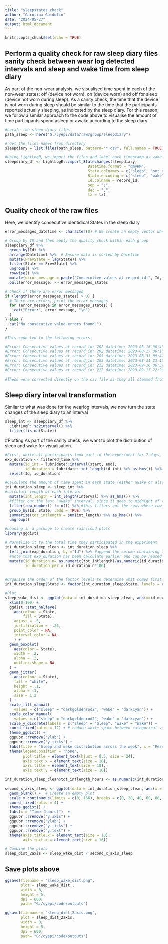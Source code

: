 ---
title: "sleepstates_check"
author: "Carolina Guidolin"
date: "2024-05-27"
output: html_document
---

```{r setup, include=FALSE}
knitr::opts_chunk$set(echo = TRUE)
```


## Perform a quality check for raw sleep diary files sanity check between wear log detected intervals and sleep and wake time from sleep diary 
As part of the non-wear analysis, we visualised time spent in each of the non-wear states: off (device not worn), on (device worn) and off for sleep (device not worn during sleep). As a sanity check, the time that the device is not worn during sleep should be similar to the time that the participants reported actually sleeping, as indicated by the sleep diary. For this reason, we follow a similar approach to the code above to visualise the amount of time participants spend asleep or awake according to the sleep diary. 

```{r}
#Locate the sleep diary files
path_sleep <- here("G:/cyepi/data/raw/group/sleepdiary")

# Get the files names from directory
sleepdiary = list.files(path_sleep, pattern="*.csv", full.names = TRUE)

#Using LightLogR, we import the files and label each timestamp as wake or sleep
sleepdiary_df <- LightLogR::import_Statechanges(sleepdiary,
                                     Datetime.format = "dmyHM",
                                     State.colnames = c("sleep", "out_ofbed"),
                                     State.encoding = c("sleep", "wake"),
                                     Id.colname = record_id,
                                     sep = ";",
                                     dec = ",",
                                     tz = tz)

```

## Quality check of the raw files
Here, we identify consecutive identidical States in the sleep diary
```{r}
error_messages_datetime <- character(0) # We create an empty vector where we can store the errors

# Group by ID and then apply the quality check within each group
sleepdiary_df %>%
  group_by(Id) %>%
  arrange(Datetime) %>%  # Ensure data is sorted by Datetime
  mutate(PrevState = lag(State)) %>%
  filter(State == PrevState) %>%
  ungroup() %>%
  rowwise() %>%
  mutate(error_message = paste("Consecutive values at record_id:", Id, "datetime:", Datetime, "state:", State)) %>%
  pull(error_message) -> error_messages_states

# Check if there are error messages
if (length(error_messages_states) > 0) {
  # There are errors; print the error messages
  for (error_message in error_messages_states) {
    cat("Error:", error_message, "\n")
  }
} else {
  cat("No consecutive value errors found.")
}

```

```{r}
#This code led to the following errors: 

#Error: Consecutive values at record_id: 202 datetime: 2023-08-16 00:45:00 state: sleep 
#Error: Consecutive values at record_id: 202 datetime: 2023-08-17 06:15:00 state: wake 
#Error: Consecutive values at record_id: 205 datetime: 2023-08-31 09:47:00 state: wake 
#Error: Consecutive values at record_id: 205 datetime: 2023-08-31 23:15:00 state: sleep 
#Error: Consecutive values at record_id: 212 datetime: 2023-09-16 06:32:00 state: wake 
#Error: Consecutive values at record_id: 212 datetime: 2023-09-17 22:20:00 state: sleep 

#These were corrected directly on the csv file as they all stemmed from the participant accidentally logging the wrong data when reporting sleep and bed dates from the previous day. 
```

## Sleep diary interval transformation
Similar to what was done for the wearlog intervals, we now turn the state changes of the sleep diary to an interval
```{r}
sleep_int <- sleepdiary_df %>%
  LightLogR::sc2interval() %>%
  filter(!is.na(State))
```

#Plotting 
As part of the sanity check, we want to plot the distribution of sleep and wake for visualisation.
```{r}
#First, while all participants took part in the experiment for 7 days, they started at different times, and so it is important not just to approximate to 7 days (168 hours), but to calculate the specific 100% of "participation time" for each participant. For this, we first need to calculate the n of hours that each participant spends in the experiment.
exp_duration <- filtered_time %>%
  mutate(id_int = lubridate::interval(start, end),
         id_duration = lubridate::int_length(id_int) %>% as_hms()) %>% #tot hours of participation for each participant
  select(Id, id_duration)

#Calculate the amount of time spent in each state (either awake or alseep), for each participant across the whole experiment duration
int_duration_sleep <- sleep_int %>%
#calculate length of each interval
  mutate(int_length = int_length(Interval) %>% as_hms()) %>% 
  #filter out the last "awake" interval, since it goes to midnight of the final exp day, which is not actual data
  filter(row_number() != n()) %>% #this filters out the rows where row n is equal to tot number of rows, i.e. last enrty
  group_by(Id, State, .add = TRUE) %>%
  summarize(tot_intlength = sum(int_length) %>% as_hms()) %>%
  ungroup() 

#Loading in a package to create raincloud plots
library(ggdist)

# Normalise it to the total time they participated in the experiment
int_duration_sleep_clean <- int_duration_sleep %>%
  left_join(exp_duration, by ="Id") %>% #append the column containing total participation hours from the exp_duration df
  #note that exp_duration has been calculate earlier and can be reused here 
  mutate(id_duration_n= as.numeric(tot_intlength)/as.numeric(id_duration), #calculate percentage of time) #convert to numeric as division betwen difftime objects is not supported
         id_duration_per = id_duration_n*100) 


#Organise the order of the factor levels to determine what comes first in the plot
int_duration_sleep$State <- factor(int_duration_sleep$State, levels = c("sleep", "wake"))

#Plot
sleep_wake_dist <- ggplot(data = int_duration_sleep_clean, aes(x=id_duration_per, y = State, fill = State)) +
  xlim(0,100) +
  ggdist::stat_halfeye(
    aes(colour = State,
        fill = State),
    adjust = .5,
    justification = -.25,
    point_color = NA,
    interval_color = NA
    ) +
  geom_boxplot(
    aes(color = State),
    width = .2,
    alpha = .2,
    outlier.shape = NA
  ) +
  geom_jitter(
    aes(colour = State),
    fill = "white",
    height = .1,
    alpha = .3,
    size = 1.2
  ) +
  scale_fill_manual(
    values = c("sleep" = "darkgoldenrod2", "wake" = "darkcyan")) +
  scale_color_manual(
    values = c("sleep" = "darkgoldenrod2", "wake" = "darkcyan")) +
  scale_y_discrete(labels = c("sleep" = "Sleep", "wake" = "Wake")) +
  coord_fixed(ratio = 12) + # reduce white space between categorical variables on y axis
  theme_ggdist() +
  ggpubr::rremove("ylab") +
  ggpubr::rremove("y.ticks") +
  labs(title = "Sleep and wake distribution across the week", x = "Percentage of time (%)") +
  theme(legend.position = "none",
        plot.title = element_text(hjust = 0.5, size = 24),
        axis.text.x = element_text(size = 16),
        axis.title = element_text(size = 18),
        axis.text.y = element_text(size = 16))

int_duration_sleep_clean$tot_intlength_hours <- as.numeric(int_duration_sleep_clean$tot_intlength) / 3600
  
second_x_axis_sleep <- ggplot(data = int_duration_sleep_clean, aes(x = tot_intlength_hours, y = 0.01)) +
  geom_blank() +  # Create an empty plot
  scale_x_continuous(limits = c(0, 166), breaks = c(0, 20, 40, 60, 80, 100, 120, 140, 166)) +
  coord_fixed(ratio = 4) +
  theme_ggdist() +
  labs(x = "Time (hours)")  +
  ggpubr::rremove("y.axis") +
  ggpubr::rremove("ylab") + 
  ggpubr::rremove("y.ticks") +
  ggpubr::rremove("y.text") +
  theme(axis.title.x = element_text(size = 18),
        axis.text.x = element_text(size = 16)) 

# Combine the plots
sleep_dist_2axis <- sleep_wake_dist / second_x_axis_sleep 
```

## Save plots above
```{r}
ggsave(filename = "sleep_wake_dist.png",
       plot = sleep_wake_dist ,
       width = 8,
       height = 5,
       dpi = 600,
       path= "G:/cyepi/code/outputs")

ggsave(filename = "sleep_dist_2axis.png",
       plot = sleep_dist_2axis,
       width = 8,
       height = 5,
       dpi = 600,
       path= "G:/cyepi/code/outputs")
```


